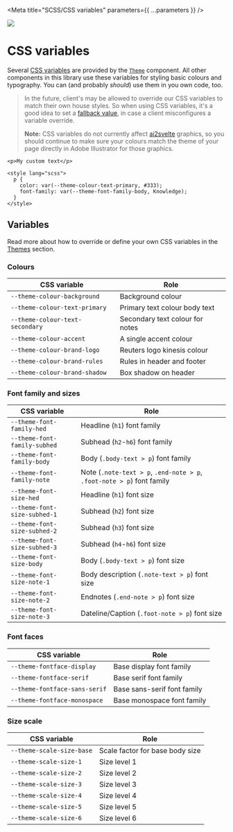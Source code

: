 
<Meta title="SCSS/CSS variables" parameters={{ ...parameters }} />

![](https://graphics.thomsonreuters.com/style-assets/images/logos/reuters-graphics-logo/svg/graphics-logo-color-dark.svg)

# CSS variables

Several [CSS variables](https://developer.mozilla.org/en-US/docs/Web/CSS/Using_CSS_custom_properties) are provided by the [`Theme`](?path=/docs/components-theme--default) component. All other components in this library use these variables for styling basic colours and typography. You can (and probably _should_) use them in you own code, too.

> In the future, client's may be allowed to override our CSS variables to match their own house styles. So when using CSS variables, it's a good idea to set a [fallback value](https://developer.mozilla.org/en-US/docs/Web/CSS/Using_CSS_custom_properties#custom_property_fallback_values), in case a client misconfigures a variable override.
>
> **Note:** CSS variables do not currently affect [ai2svelte](https://github.com/reuters-graphics/ai2svelte/) graphics, so you should continue to make sure your colours match the theme of your page directly in Adobe Illustrator for those graphics.

```svelte
<p>My custom text</p>

<style lang="scss">
  p {
    color: var(--theme-colour-text-primary, #333);
    font-family: var(--theme-font-family-body, Knowledge);
  }
</style>
```

## Variables
Read more about how to override or define your own CSS variables in the [Themes](/docs/theming-theme--custom-theme) section.


### Colours

| CSS variable                    | Role                            |
| ------------------------------- | ------------------------------- |
| `--theme-colour-background`     | Background colour               |
| `--theme-colour-text-primary`   | Primary text colour body text   |
| `--theme-colour-text-secondary` | Secondary text colour for notes |
| `--theme-colour-accent`         | A single accent colour          |
| `--theme-colour-brand-logo`     | Reuters logo kinesis colour     |
| `--theme-colour-brand-rules`    | Rules in header and footer      |
| `--theme-colour-brand-shadow`   | Box shadow on header            |

### Font family and sizes

| CSS variable                     | Role                                                                   |
| -------------------------------- | -----------------------------------------------------------------------|
| `--theme-font-family-hed`        | Headline (`h1`) font family                                            |
| `--theme-font-family-subhed`     | Subhead (`h2`-`h6`) font family                                        |
| `--theme-font-family-body`       | Body (`.body-text > p`) font family                                    |
| `--theme-font-family-note`       | Note (`.note-text > p`, `.end-note > p`, `.foot-note > p`) font family |
| `--theme-font-size-hed`          | Headline (`h1`) font size                                              |
| `--theme-font-size-subhed-1`     | Subhead (`h2`) font size                                               |
| `--theme-font-size-subhed-2`     | Subhead (`h3`) font size                                               |
| `--theme-font-size-subhed-3`     | Subhead (`h4`-`h6`) font size                                          |
| `--theme-font-size-body`         | Body (`.body-text > p`) font size                                      |
| `--theme-font-size-note-1`       | Body description (`.note-text > p`)  font size                         |
| `--theme-font-size-note-2`       | Endnotes (`.end-note > p`)  font size                                  |
| `--theme-font-size-note-3`       | Dateline/Caption (`.foot-note > p`)  font size                         |


### Font faces

| CSS variable                     | Role                            |
| -------------------------------- | ------------------------------- |
| `--theme-fontface-display`       | Base display font family        |
| `--theme-fontface-serif`         | Base serif font family          |
| `--theme-fontface-sans-serif`    | Base sans-serif font family     |
| `--theme-fontface-monospace`     | Base monospace font family      |

### Size scale

| CSS variable                     | Role                            |
| -------------------------------- | ------------------------------- |
| `--theme-scale-size-base`        | Scale factor for base body size |
| `--theme-scale-size-1`           | Size level 1                    |
| `--theme-scale-size-2`           | Size level 2                    |
| `--theme-scale-size-3`           | Size level 3                    |
| `--theme-scale-size-4`           | Size level 4                    |
| `--theme-scale-size-5`           | Size level 5                    |
| `--theme-scale-size-6`           | Size level 6                    |